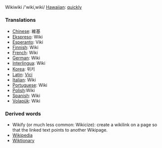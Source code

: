 Wikiwiki /'wiki,wiki/ [[Hawaiian]]: [[quickly]]

=== Translations ===
*[[Chinese]]: 維基
*[[Ekspreso]]: Wiki
*[[Esperanto]]: Viki
*[[Finnish]]: Wiki
*[[French]]: Wiki
*[[German]]: Wiki
*[[Interlingua]]: Wiki
*[[Korea]]: 위키
*[[Latin]]: [[Vici]]
*[[Italian]]: Wiki
*[[Portuguese]]: Wiki
*[[Polish]]:Wiki
*[[Spanish]]: Wiki
*[[Volapük]]: Wiki

===Derived words===
* Wikify (or much less common: Wikicize): create a wikilink on a page so that the linked text points to another Wikipage.
* [[Wikipedia]]
* [[Wiktionary]]